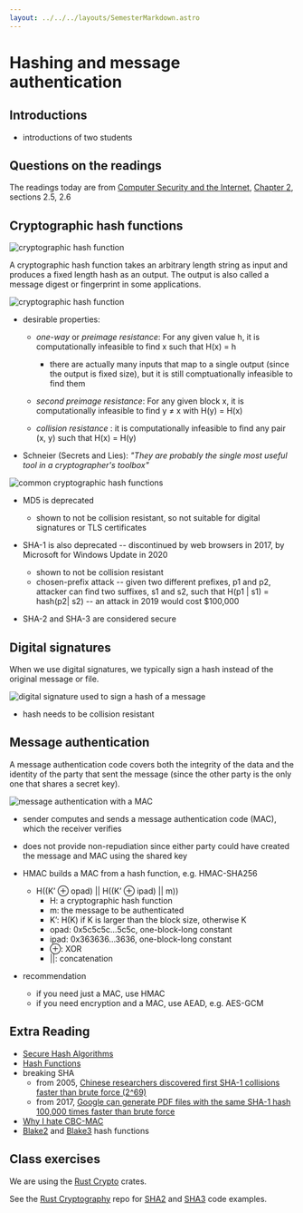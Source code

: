 ```yaml
---
layout: ../../../layouts/SemesterMarkdown.astro
---
```




# Hashing and message authentication

## Introductions

- introductions of two students

## Questions on the readings

The readings today are from
[Computer Security and the Internet](https://people.scs.carleton.ca/~paulv/toolsjewels.html),
[Chapter 2](https://people.scs.carleton.ca/~paulv/toolsjewels/TJrev1/ch2-rev1.pdf),
sections 2.5, 2.6

## Cryptographic hash functions

<Image alt="cryptographic hash function" src={cryptographic_hash_function} />

A cryptographic hash function takes an arbitrary length string as input and
produces a fixed length hash as an output. The output is also called a message
digest or fingerprint in some applications.

<Image alt="cryptographic hash function" src={figure_2_10} />

- desirable properties:

  - _one-way_ or _preimage resistance_: For any given value h, it is
    computationally infeasible to find x such that H(x) = h

    - there are actually many inputs that map to a single output (since the
      output is fixed size), but it is still comptuationally infeasible to find
      them

  - _second preimage resistance_: For any given block x, it is computationally
    infeasible to find y ≠ x with H(y) = H(x)
  - _collision resistance_ : it is computationally infeasible to find any pair
    (x, y) such that H(x) = H(y)

- Schneier (Secrets and Lies): _"They are probably the single most useful tool
  in a cryptographer's toolbox"_

<Image alt="common cryptographic hash functions" src={table_2_1} />

- MD5 is deprecated

  - shown to not be collision resistant, so not suitable for digital signatures
    or TLS certificates

- SHA-1 is also deprecated -- discontinued by web browsers in 2017, by Microsoft
  for Windows Update in 2020

  - shown to not be collision resistant
  - chosen-prefix attack -- given two different prefixes, p1 and p2, attacker
    can find two suffixes, s1 and s2, such that H(p1 | s1) = hash(p2| s2) -- an
    attack in 2019 would cost $100,000

- SHA-2 and SHA-3 are considered secure

## Digital signatures

When we use digital signatures, we typically sign a hash instead of the original
message or file.

<Image alt="digital signature used to sign a hash of a message" src={figure_2_11} />

- hash needs to be collision resistant

## Message authentication

A message authentication code covers both the integrity of the data and the
identity of the party that sent the message (since the other party is the only
one that shares a secret key).

<Image alt="message authentication with a MAC" src={figure_2_12} />

- sender computes and sends a message authentication code (MAC), which the
  receiver verifies
- does not provide non-repudiation since either party could have created the
  message and MAC using the shared key

- HMAC builds a MAC from a hash function, e.g. HMAC-SHA256

  - H((K’ ⊕ opad) || H((K’ ⊕ ipad) || m))
    - H: a cryptographic hash function
    - m: the message to be authenticated
    - K’: H(K) if K is larger than the block size, otherwise K
    - opad: 0x5c5c5c...5c5c, one-block-long constant
    - ipad: 0x363636...3636, one-block-long constant
    - ⊕: XOR
    - ||: concatenation

- recommendation
  - if you need just a MAC, use HMAC
  - if you need encryption and a MAC, use AEAD, e.g. AES-GCM

## Extra Reading

- [Secure Hash Algorithms](https://cryptobook.nakov.com/cryptographic-hash-functions/secure-hash-algorithms)
- [Hash Functions](https://joyofcryptography.com/pdf/chap11.pdf)
- breaking SHA
  - from 2005,
    [Chinese researchers discovered first SHA-1 collisions faster than brute force (2^69)](https://www.schneier.com/blog/archives/2005/02/cryptanalysis_o.html)
  - from 2017,
    [Google can generate PDF files with the same SHA-1 hash 100,000 times faster than brute force](https://security.googleblog.com/2017/02/announcing-first-sha1-collision.html)
- [Why I hate CBC-MAC](https://blog.cryptographyengineering.com/2013/02/15/why-i-hate-cbc-mac/)
- [Blake2](https://www.blake2.net/) and
  [Blake3](https://github.com/BLAKE3-team/BLAKE3) hash functions

## Class exercises

We are using the [Rust Crypto](https://github.com/RustCrypto) crates.

See the [Rust Cryptography](https://github.com/BYU-CS465/rust-cryptography) repo
for [SHA2](https://docs.rs/sha2/latest/sha2/) and
[SHA3](https://docs.rs/sha3/latest/sha3/) code examples.
